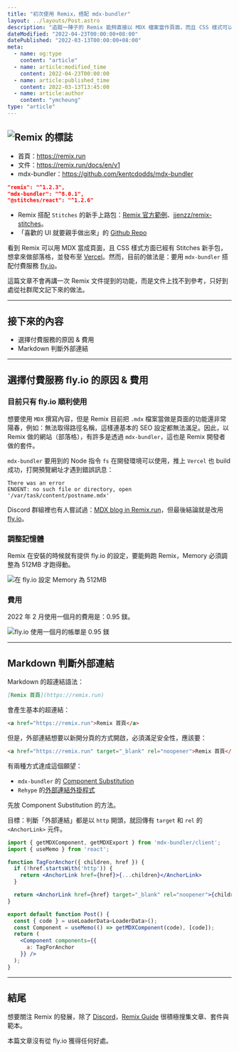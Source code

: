 ```yaml
---
title: "初次使用 Remix，搭配 mdx-bundler"
layout: ../layouts/Post.astro
description: "追蹤一陣子的 Remix 能夠直接以 MDX 檔案當作頁面，而且 CSS 樣式可以用 Stitches 輔助，就開始用來製作部落格。然而，以為可以簡單用 Vercel 發布網頁，卻過於陽春，而改用 mdx-bundler 又遭遇無法在 Vercel 使用的狀況，只好改用付費服務 fly.io。"
dateModified: "2022-04-23T00:00:00+08:00"
datePublished: "2022-03-13T00:00:00+08:00"
meta:
  - name: og:type
    content: "article"
  - name: article:modified_time
    content: 2022-04-23T00:00:00
  - name: article:published_time
    content: 2022-03-13T13:45:00
  - name: article:author
    content: "ymcheung"
type: "article"
---
```

## ![Remix 的標誌](/images/remix-with-mdx-bundler/sticker.svg)

- 首頁：https://remix.run
- 文件：https://remix.run/docs/en/v1
- mdx-bundler：https://github.com/kentcdodds/mdx-bundler

```json
"remix": "^1.2.3",
"mdx-bundler": "^8.0.1",
"@stitches/react": "^1.2.6"
```

- Remix 搭配 `Stitches` 的新手上路包：[Remix 官方範例](https://github.com/remix-run/remix/tree/main/examples/stitches)、[jjenzz/remix-stitches](https://github.com/jjenzz/remix-stitches)。
- 「喜歡的 UI 就要親手做出來」的 [Github Repo](https://github.com/ymcheung/build-ui)

看到 Remix 可以用 MDX 當成頁面，且 CSS 樣式方面已經有 Stitches 新手包，想拿來做部落格，並發布至 [Vercel](https://vercel.com)。然而，目前的做法是：要用 `mdx-bundler` 搭配付費服務 [fly.io](https://fly.io)。

這篇文章不會再講一次 Remix 文件提到的功能，而是文件上找不到參考，只好到處從社群爬文記下來的做法。

---

## 接下來的內容

- 選擇付費服務的原因 & 費用
- Markdown 判斷外部連結

---

## 選擇付費服務 fly.io 的原因 & 費用

### 目前只有 fly.io 順利使用

想要使用 `MDX` 撰寫內容，但是 Remix 目前把 `.mdx` 檔案當做是頁面的功能還非常陽春，例如：無法取得路徑名稱，這樣連基本的 SEO 設定都無法滿足。因此，以 Remix 做的網站（部落格），有許多是透過 `mdx-bundler`，這也是 Remix 開發者做的套件。

`mdx-bundler` 要用到的 Node 指令 `fs` 在開發環境可以使用，推上 `Vercel` 也 build 成功，打開預覽網址才遇到錯誤訊息：

```shell
There was an error
ENOENT: no such file or directory, open '/var/task/content/postname.mdx'
```

Discord 群組裡也有人嘗試過：[MDX blog in Remix.run](https://blog.oldweb2.com/remix-mdx-blog)，但最後結論就是改用 [fly.io](https://fly.io)。

### 調整記憶體

Remix 在安裝的時候就有提供 fly.io 的設定，要能夠跑 Remix，Memory 必須調整為 512MB 才跑得動。

![在 fly.io 設定 Memory 為 512MB](/images/remix-with-mdx-bundler/flyIoMemory.webp)

### 費用

2022 年 2 月使用一個月的費用是：0.95 鎂。

![fly.io 使用一個月的帳單是 0.95 鎂](/images/remix-with-mdx-bundler/flyIoInvoice.webp)

---

## Markdown 判斷外部連結

Markdown 的超連結語法：

```markdown
[Remix 首頁](https://remix.run)
```

會產生基本的超連結：

```html
<a href="https://remix.run">Remix 首頁</a>
```

但是，外部連結想要以新開分頁的方式開啟，必須滿足安全性，應該要：

```html
<a href="https://remix.run" target="_blank" rel="noopener">Remix 首頁</a>
```

有兩種方式達成這個願望：

- `mdx-bundler` 的 [Component Substitution](https://github.com/kentcdodds/mdx-bundler#component-substitution)
- `Rehype` 的[外部連結外掛程式](https://github.com/rehypejs/rehype-external-links)

先放 Component Substitution 的方法。

目標：判斷「外部連結」都是以 `http` 開頭，就回傳有 `target` 和 `rel` 的 `<AnchorLink>` 元件。

```jsx
import { getMDXComponent, getMDXExport } from 'mdx-bundler/client';
import { useMemo } from 'react';

function TagForAnchor({ children, href }) {
  if (!href.startsWith('http')) {
    return <AnchorLink href={href}>{...children}</AnchorLink>
  }

  return <AnchorLink href={href} target="_blank" rel="noopener">{children}</AnchorLink>
}

export default function Post() {
  const { code } = useLoaderData<LoaderData>();
  const Component = useMemo(() => getMDXComponent(code), [code]);
  return (
    <Component components={{
      a: TagForAnchor
    }} />
  );
}
```

---

## 結尾

想要關注 Remix 的發展，除了 [Discord](https://rmx.as/discord)，[Remix Guide](https://remix.guide) 很積極搜集文章、套件與範本。

本篇文章沒有從 fly.io 獲得任何好處。
